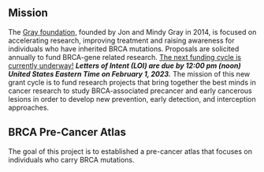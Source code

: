 ## Mission
The [Gray foundation](https://www.grayfoundation.org), founded by Jon and Mindy Gray in 2014, 
 is focused on accelerating research, improving treatment and raising awareness for individuals who have inherited BRCA mutations. Proposals are solicited annually to fund BRCA-gene related research. 
[The next funding cycle is currently underway!](https://www.grayfoundation.org/team-science-request-for-proposals)
_**Letters of Intent (LOI) are due by 12:00 pm (noon) United States Eastern Time on February 1, 2023.**_
The mission of this new grant cycle is to fund research projects that bring together the best minds in cancer research to study BRCA-associated precancer and early cancerous lesions in order to develop new prevention, early detection, and interception approaches.


## BRCA Pre-Cancer Atlas 

The goal of this project is to established a pre-cancer atlas that focuses on individuals who carry BRCA mutations.  

